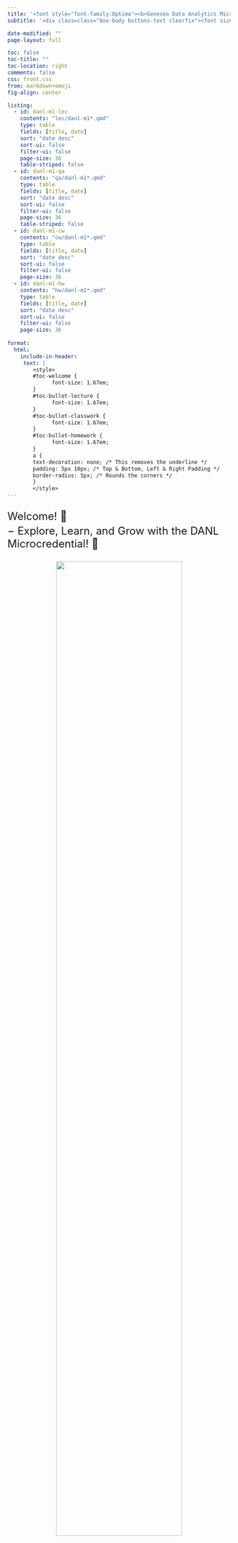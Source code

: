 ```yaml
---
title: '<font style="font-family:Optima"><b>Geneseo Data Analytics Microcredential, Spring 2024</b></font>'
subtitle: '<div class=class="box-body buttons-text clearfix"><font size="5"><ul style="list-style-type: none;"><li><b>Module 1: Data Preparation and Management &nbsp; </b><i class="fa fa-chevron-left" aria-hidden="true"></i><a href="https://brightspace.geneseo.edu" class="about-link" rel="" target="_blank"><i class="bi bi-bootstrap"></i><span class="about-link-text"> <b>Brightspace</b></span></a><i class="fa fa-chevron-right" aria-hidden="true"></i></li><li><b>Instructor: Byeong-Hak Choe</b> &nbsp; <i class="fa fa-chevron-left" aria-hidden="true"></i><a href="mailto:bchoe@geneseo.edu" class="about-link" rel="" target=""><i class="bi bi-envelope"></i><span class="about-link-text"> <b>Email</b></span></a></span></a><i class="fa fa-chevron-right" aria-hidden="true"></i></li></ul></font></div>'

date-modified: ""
page-layout: full

toc: false
toc-title: ""
toc-location: right
comments: false
css: front.css
from: markdown+emoji
fig-align: center

listing: 
  - id: danl-m1-lec
    contents: "lec/danl-m1*.qmd"
    type: table
    fields: [title, date]
    sort: "date desc"
    sort-ui: false
    filter-ui: false
    page-size: 36
    table-striped: false
  - id: danl-m1-qa
    contents: "qa/danl-m1*.qmd"
    type: table
    fields: [title, date]
    sort: "date desc"
    sort-ui: false
    filter-ui: false
    page-size: 36
    table-striped: false
  - id: danl-m1-cw
    contents: "cw/danl-m1*.qmd"
    type: table
    fields: [title, date]
    sort: "date desc"
    sort-ui: false
    filter-ui: false
    page-size: 36
  - id: danl-m1-hw
    contents: "hw/danl-m1*.qmd"
    type: table
    fields: [title, date]
    sort: "date desc"
    sort-ui: false
    filter-ui: false
    page-size: 36
    
format: 
  html:
    include-in-header:
     text: |
        <style>
        #toc-welcome {
              font-size: 1.67em;
        }
        #toc-bullet-lecture {
              font-size: 1.67em;
        }
        #toc-bullet-classwork {
              font-size: 1.67em;
        }
        #toc-bullet-homework {
              font-size: 1.67em;
        }
        a {
        text-decoration: none; /* This removes the underline */
        padding: 5px 10px; /* Top & Bottom, Left & Right Padding */
        border-radius: 5px; /* Rounds the corners */
        }
        </style>
---
```





<div style="display:block; margin:25px;"></div>

<font size = "5">Welcome! 👋 </font>

<div style="display:block; margin:-10px;"></div>

<font size = "5">$-$ Explore, Learn, and Grow with the DANL Microcredential! 🌟</font>

<div style="display:block; margin:25px;"></div>

<p align="center" >
  <img src="img/coding-combined.gif" width="75%">
</p>

<div style="display:block; margin:5px;"></div>


:::: {.columns}

::: {.column width="45%"}
## $\bullet\,$ Lecture  :rocket:

:::{#danl-m1-lec}
:::

:::

::: {.column width="10%"}

:::


::: {.column width="45%"}
## $\bullet\,$ Q & A  :question:

:::{#danl-m1-qa}
:::

:::

::::



:::: {.columns}

::: {.column width="45%"}
## $\bullet\,$ Classwork  :keyboard:

:::{#danl-m1-cw}
:::

:::

::: {.column width="10%"}

:::


::: {.column width="45%"}
## $\bullet\,$ Homework  :computer:

:::{#danl-m1-hw}
:::

:::

::::

